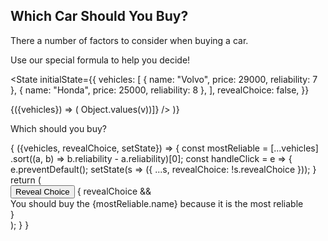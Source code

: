 
<link href="https://unpkg.com/github-markdown-css@2.10.0/github-markdown.css" rel="stylesheet" />

<article className="markdown-body">

# Which Car Should You Buy?

There a number of factors to consider when buying a car.

Use our special formula to help you decide!

<State
  initialState={{
    vehicles: [
      { name: "Volvo",  price: 29000, reliability: 7 },
      { name: "Honda",  price: 25000, reliability: 8 },
    ],
    revealChoice: false,
  }}
>

<Observe>
  {({vehicles}) => (
    <Table
      data={[Object.keys(vehicles[0]), ...vehicles.map(v => Object.values(v))]}
    />
  )}
</Observe>

Which should you buy?

<Observe>
  {
    ({vehicles, revealChoice, setState}) => {
      const mostReliable = [...vehicles]
        .sort((a, b) => b.reliability - a.reliability)[0];
      const handleClick = e => {
        e.preventDefault();
        setState(s => ({ ...s, revealChoice: !s.revealChoice }));
      }
      return (
        <div>
          <button onClick={handleClick}>Reveal Choice</button>
          { revealChoice && <div>
            You should buy the {mostReliable.name} because it is the most reliable
          </div> } 
        </div>
      );
    }
  }
</Observe>

</State>

</article>